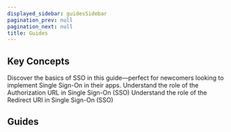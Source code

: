 ```yaml
---
displayed_sidebar: guidesSidebar
pagination_prev: null
pagination_next: null
title: Guides
---
```




## Key Concepts


<CardList size="small">
  <Card title="1. SSO Basics" href="guides/overview-of-sso" linkText="Read">
  Discover the basics of SSO in this guide—perfect for newcomers looking to implement Single Sign-On in their apps.
  </Card>
  <Card title="2. Authorization URL" href="../best-practices/authorization-url" linkText="Read">
  Understand the role of the Authorization URL in Single Sign-On (SSO)
  </Card>
  <Card title="3. Redirect URI" href="/sdks" linkText="Read">
  Understand the role of the Redirect URI in Single Sign-On (SSO)
  </Card>
  <Card title="4. Normalized User Profile" href="/sdks" linkText="Read">
  </Card>
  <Card title="5. IdP Initiated SSO" href="/sdks" linkText="Read">
  </Card>
</CardList>

## Guides

<LearnWithFilter />